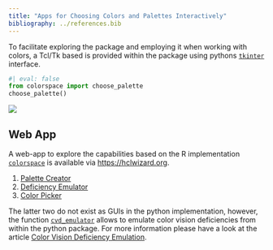 ```yaml
---
title: "Apps for Choosing Colors and Palettes Interactively"
bibliography: ../references.bib
---
```


To facilitate exploring the package and employing it when working with colors,
a Tcl/Tk based is provided within the package using pythons
[`tkinter`](https://docs.python.org/3/library/tkinter.html) interface.

```python
#| eval: false
from colorspace import choose_palette
choose_palette()
```

![](images/img_gui.jpeg)


Web App
-------

A web-app to explore the capabilities based on the R implementation
[`colorspace`](https://cran.r-project.org/package=colorspace) is available
via <https://hclwizard.org>.

1. [Palette Creator](http://hclwizard.org:3000/hclwizard)
2. [Deficiency Emulator](http://hclwizard.org:3000/cvdemulator)
3. [Color Picker](http://hclwizard.org:3000/hclcolorpicker)

The latter two do not exist as GUIs in the python implementation, however, the
function [`cvd_emulator`](../man/colorspace.cvd_emulator.cvd_emulator.qmd)
allows to emulate color vision deficiencies from within the python package. For
more information please have a look at the article
[Color Vision Deficiency Emulation](cvd.qmd).


